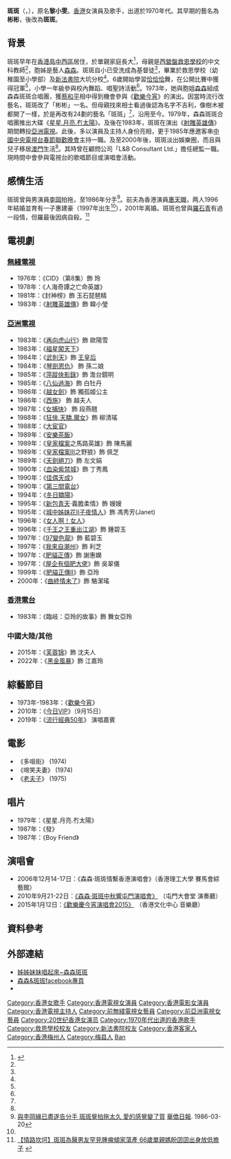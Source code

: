 {{藝人
|姓名 =斑斑
|類型 =女歌手
|圖片 =
|圖片尺寸 =
|圖片簡介 =
|本名 = 黎小雯
|外文名 =
|外文 = 
|羅馬拼音 = Lai Siu-Man
|英文名 = Betty Lai
|暱稱 =
|其他藝名 = 彬彬
|國籍 = {{CNHK}}
|民族 = [[漢族|漢族]]
|籍貫 = [[廣東|廣東]][[梅縣|梅縣]]
|居住地 = {{MAC}}
|出生日期 = {{birth date and age|1953|9|21}}
|出生地點 = {{HKG-1945}}
|逝世日期 =
|逝世地點 =
|職業 = 演員、歌手
|語言 = [[粵語|粵語]]、[[英語|英語]]、[[國語|國語]]
|教育程度 = 中五
|母校 = [[救恩學校|救恩學校]]（小學部）<br>[[新法書院|新法書院]]
|宗教信仰 = [[基督教|基督教]]
|配偶 = {{marriage|[[惠天賜|惠天賜]]|1996|2001|reason=div}}
|兒女 = 兒子：惠建豪<br>（{{birth year and age|1997}}）
|親屬 = 姊：[[森森|森森]]（黎小斌）
|父母 =
|音樂類型 =
|演奏樂器 =
|出道地點 =
|出道作 =
|出道日期 =
|代表作 = 歌曲《神鳳》（與森森合唱）
|活躍年代 =
|唱片公司 =
|經紀公司 =
|網站 =
|相關團體 =
|獎項 =
|IMDb = 2941715
|現任成員 =
|過往成員 =
|音樂專輯 =
|電影 =
|電視節目 =
|舞台劇 =
|書籍 =
}}

'''斑斑'''（{{lang-en|Betty Lai}}，{{bd|1953年|9月21日<ref>[http://hk.apple.nextmedia.com/entertainment/art/20100924/14482407 馮仁昭四圍超：森森孖斑斑扮 WG] {{Wayback|url=http://hk.apple.nextmedia.com/entertainment/art/20100924/14482407 |date=20170225214022 }} [[蘋果日報|蘋果日報]]. 2010-09-24</ref>}}），原名'''黎小雯'''。[[香港|香港]]女演員及歌手，出道於1970年代。其早期的藝名為'''彬彬'''，後改為'''斑斑'''。

==背景==
斑斑早年在[[香港島|香港島]][[中西區_(香港)|中西區]]居住，於單親家庭長大<ref name="你細細個嗰陣（12）- 斑斑">{{cite web |url=https://soooradio.net/blog/%e4%bd%a0%e7%b4%b0%e7%b4%b0%e5%80%8b%e5%97%b0%e9%99%a312/ |title=你細細個嗰陣（12）- 斑斑 |last= |first= |date=2020 |website= |publisher=遠東廣播 |access-date=2021-06-19 |quote= |archive-date=2021-06-28 |archive-url=https://web.archive.org/web/20210628195425/https://soooradio.net/blog/%e4%bd%a0%e7%b4%b0%e7%b4%b0%e5%80%8b%e5%97%b0%e9%99%a312/ |dead-url=no }}</ref>，母親是[[西營盤|西營盤]][[救恩學校|救恩學校]]的中文科教師<ref name="你細細個嗰陣（12）- 斑斑" />，胞姊是藝人[[森森|森森]]。斑斑自小已受洗成為基督徒<ref name="你細細個嗰陣（12）- 斑斑" />，畢業於救恩學校（幼稚園至小學部）及[[新法書院|新法書院]]大坑分校<ref name="你細細個嗰陣（12）- 斑斑" />。6歲開始學習[[恰恰恰|恰恰恰]]舞，在公開比賽中獲得冠軍<ref name="你細細個嗰陣（12）- 斑斑" />，小學一年級參與校內舞蹈、唱聖詩活動<ref name="你細細個嗰陣（12）- 斑斑" />。1973年，她與胞姐[[森森|森森]]組成森森斑斑合唱團，獲[[蔡和平|蔡和平]]相中得到機會參與《[[歡樂今宵|歡樂今宵]]》的演出。因當時流行改藝名，斑斑改了「彬彬」一名。但母親找來相士看過後認為名字不吉利，像樹木被都開了一樣，於是再改有24劃的藝名「斑斑」<ref name="你細細個嗰陣（12）- 斑斑" />，沿用至今。1979年，森森斑斑合唱團推出大碟《[[星星.月亮.冇太陽|星星.月亮.冇太陽]]》。及後在1983年，斑斑在演出《[[射雕英雄傳　(1983年電視劇)|射雕英雄傳]]》期間轉投[[亞洲電視|亞洲電視]]。此後，多以演員及主持人身份亮相，更于1985年應邀客串[[中國中央電視台|中國中央電視台]][[春節聯歡晚會|春節聯歡晚會]]主持一職。及至2000年後，斑斑淡出娛樂圈，而且與兒子移居[[澳門|澳門]]生活<ref name="你細細個嗰陣（12）- 斑斑" />。其時曾在顧問公司「L&B Consultant Ltd.」擔任總監一職。現時間中會參與電視台的歌唱節目或演唱會活動。

== 感情生活 ==
斑斑曾與男演員[[李岡|李岡]]拍拖，至1986年分手<ref>[https://mmis.hkpl.gov.hk/coverpage/-/coverpage/view?_coverpage_WAR_mmisportalportlet_hsf=%E6%96%91%E6%96%91&_coverpage_WAR_mmisportalportlet_actual_q=%28%20verbatim_dc.collection%3A%28%22Old%5C%20HK%5C%20Newspapers%22%29%20%29%20AND+%28%20%28%20allTermsMandatory%3A%28true%29%20OR+all_dc.title%3A%28%E6%96%91%E6%96%91%29%20OR+all_dc.creator%3A%28%E6%96%91%E6%96%91%29%20OR+all_dc.contributor%3A%28%E6%96%91%E6%96%91%29%20OR+all_dc.subject%3A%28%E6%96%91%E6%96%91%29%20OR+fulltext%3A%28%E6%96%91%E6%96%91%29%20OR+all_dc.description%3A%28%E6%96%91%E6%96%91%29%20%29%20%29&_coverpage_WAR_mmisportalportlet_sort_field=score&p_r_p_-1078056564_c=QF757YsWv59%2F7w9HmQIJTexUrlD8%2FnGu&_coverpage_WAR_mmisportalportlet_o=268&_coverpage_WAR_mmisportalportlet_sort_order=desc 與李岡緣已盡遂告分手 斑斑覺拍拖太久 愛的感覺變了質] {{Wayback|url=https://mmis.hkpl.gov.hk/coverpage/-/coverpage/view?_coverpage_WAR_mmisportalportlet_hsf=%E6%96%91%E6%96%91&_coverpage_WAR_mmisportalportlet_actual_q=%28%20verbatim_dc.collection%3A%28%22Old%5C%20HK%5C%20Newspapers%22%29%20%29%20AND+%28%20%28%20allTermsMandatory%3A%28true%29%20OR+all_dc.title%3A%28%E6%96%91%E6%96%91%29%20OR+all_dc.creator%3A%28%E6%96%91%E6%96%91%29%20OR+all_dc.contributor%3A%28%E6%96%91%E6%96%91%29%20OR+all_dc.subject%3A%28%E6%96%91%E6%96%91%29%20OR+fulltext%3A%28%E6%96%91%E6%96%91%29%20OR+all_dc.description%3A%28%E6%96%91%E6%96%91%29%20%29%20%29&_coverpage_WAR_mmisportalportlet_sort_field=score&p_r_p_-1078056564_c=QF757YsWv59%2F7w9HmQIJTexUrlD8%2FnGu&_coverpage_WAR_mmisportalportlet_o=268&_coverpage_WAR_mmisportalportlet_sort_order=desc |date=20200706022538 }} [[華僑日報|華僑日報]]. 1986-03-20</ref>。前夫為香港演員[[惠天賜|惠天賜]]，两人1996年結婚並育有一子惠建豪（1997年出生<ref name="你細細個嗰陣（12）- 斑斑" />），2001年离婚。斑斑也曾與[[羅石青|羅石青]]有過一段情，但羅最後因病自殺。<ref>[https://skypost.ulifestyle.com.hk/article/2502786/ 【情路坎坷】斑斑為醫男友罕見腫瘤傾家蕩產 66歲單親媽盼囝囝出身放低擔子] {{Wayback|url=https://skypost.ulifestyle.com.hk/article/2502786/ |date=20210302013932 }} </ref>

== 電視劇 ==
===[[無綫電視|無綫電視]]===
*1976年：《CID》（第8集）飾 玲
*1978年：《人海奇譚之亡命英雄》
*1981年：《封神榜》飾 玉石琵琶精
*1983年：《[[射雕英雄傳　(1983年電視劇)|射雕英雄傳]]》飾 韓小瑩

===[[亞洲電視|亞洲電視]]===
*1983年：《[[再向虎山行|再向虎山行]]》飾 歐陽雪
*1983年：《[[福星闖天下|福星闖天下]]》
*1984年：《[[武則天　(1984年電視劇)|武則天]]》飾 [[王皇后_(唐高宗)|王皇后]]
*1984年：《[[琴劍恩仇|琴劍恩仇]]》 飾 孫二娘
*1985年：《[[萍蹤俠影錄　(1985年電視劇)|萍蹤俠影錄]]》飾 澹台鏡明
*1985年：《[[八仙過海　(電視劇)|八仙過海]]》飾 白牡丹
*1986年：《[[越女劍　(電視劇)|越女劍]]》飾 獨孤姬公主
*1986年：《[[西施　(電視劇)|西施]]》 飾 越夫人
*1987年：《[[女捕快|女捕快]]》 飾 段燕翹
*1988年：《[[狂俠.天驕.魔女|狂俠.天驕.魔女]]》飾 柳清瑤
*1988年：《[[大宦官|大宦官]]》
*1989年：《[[安樂茶飯|安樂茶飯]]》
*1989年：《[[皇家檔案|皇家檔案]]之馬路英雄》飾 陳馬麗
*1989年：《[[皇家檔案III|皇家檔案III]]之野狼》飾 佩芝
*1989年：《[[天劍絕刀|天劍絕刀]]》飾 左文娟
*1990年：《[[血染紫禁城|血染紫禁城]]》飾 丁秀鳳
*1990年：《[[佳偶天成|佳偶天成]]》
*1990年：《[[第三間電台|第三間電台]]》
*1994年：《[[冬日驕陽|冬日驕陽]]》
*1995年：《[[新包青天|新包青天]]·義膽柔情》飾 嫂嫂
*1995年：《[[城中姊妹花II子夜情人|城中姊妹花II子夜情人]]》飾 馮秀芳(Janet)
*1996年：《[[女人啊！女人|女人啊！女人]]》
*1996年：《[[千王之王重出江湖|千王之王重出江湖]]》飾 鍾碧玉
*1997年：《[[97變色龍|97變色龍]]》飾 藍碧玉
*1997年：《[[我來自潮州|我來自潮州]]》飾 利芝
*1997年：《[[肥貓正傳|肥貓正傳]]》飾 謝惠嫻
*1997年：《[[屋企有個肥大佬|屋企有個肥大佬]]》飾 吳翠儀
*1999年：《[[肥貓正傳II|肥貓正傳II]]》飾 亞玲
*2000年：《[[曲終情未了|曲終情未了]]》飾 駱潔瑤
=== [[香港電台|香港電台]] ===
*1983年：《臨岐：亞玲的故事》飾 舞女亞玲

=== 中國大陸/其他 ===
*2015年：《[[芙蓉锦|芙蓉锦]]》飾 沈夫人
*2022年：《[[黑金風暴|黑金風暴]]》飾 江嘉玲

== 綜藝節目 == 
*1973年-1983年：《[[歡樂今宵|歡樂今宵]]》
*2010年：《[[今日VIP|今日VIP]]》（9月15日）
*2019年：《[[流行經典50年|流行經典50年]]》 演唱嘉賓

== 電影 ==
*《多咀街》 (1974)	 	 
*《啼笑夫妻》 (1974)	 	 
*《[[老夫子　(電影)|老夫子]]》 (1975)

== 唱片 ==
*1979年：《星星.月亮.冇太陽》
*1987年：《發》
*1987年：《Boy Friend》

== 演唱會 ==
*2006年12月14-17日：《森森‧斑斑情繫香港演唱會》（香港理工大學 賽馬會綜藝館）  
*2010年9月21-22日：[http://timable.com/event/976 《森森‧斑斑中秋響屯門演唱會》] {{Wayback|url=http://timable.com/event/976 |date=20191102080414 }}（屯門大會堂 演奏廳）  
*2015年1月12日：[http://timable.com/event/747715 《歡樂慶今宵演唱會2015》] {{Wayback|url=http://timable.com/event/747715 |date=20191102080416 }}（香港文化中心 音樂廳）   

== 資料參考 ==
{{reflist}}

== 外部連結 ==
* [https://web.archive.org/web/20090515120852/http://www.3weekly.com/share/threeweekly/0374/ent/20061209ent0086/content.htm 姊姊妹妹唱起來~森森斑斑]
* [https://zh-hk.facebook.com/sumsumbanban 森森&斑斑facebook專頁] {{Wayback|url=https://zh-hk.facebook.com/sumsumbanban |date=20191102092837 }}
* {{hkmdb name|18838}}

{{DEFAULTSORT:Ban}}

[[Category:香港女歌手|Category:香港女歌手]]
[[Category:香港電視女演員|Category:香港電視女演員]]
[[Category:香港電影女演員|Category:香港電影女演員]]
[[Category:香港電視主持人|Category:香港電視主持人]]
[[Category:前無綫電視女藝員|Category:前無綫電視女藝員]]
[[Category:前亞洲電視女藝員|Category:前亞洲電視女藝員]]
[[Category:20世纪香港女演员|Category:20世纪香港女演员]]
[[Category:1970年代出道的香港歌手|Category:1970年代出道的香港歌手]]
[[Category:救恩學校校友|Category:救恩學校校友]]
[[Category:新法書院校友|Category:新法書院校友]]
[[Category:香港客家人|Category:香港客家人]]
[[Category:香港梅州人|Category:香港梅州人]]
[[Category:梅县人|Category:梅县人]]
[[Category:黎姓|Ban]]